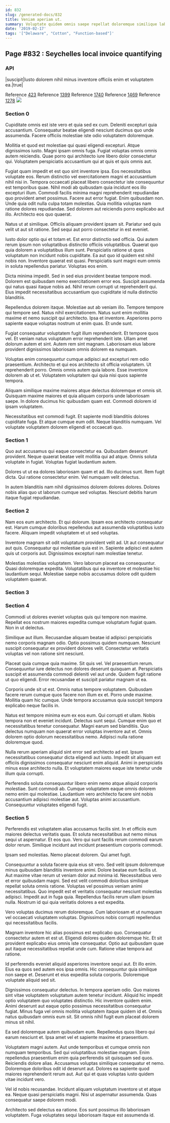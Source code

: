 ```yaml
---
id: 832
slug: /generated-docs/832
title: Veniam aperiam ut.
summary: Voluptate quidem omnis saepe repellat doloremque similique labore architecto.
date: '2019-02-17'
tags: '["Delaware", "Cotton", "Function-based"]'
---
```


## Page #832 : Seychelles local invoice quantifying
### API

|suscipit|Iusto dolorem nihil minus inventore officiis enim et voluptatem ea.|true|

Reference [423](/423)
Reference [1399](/1399)
Reference [1740](/1740)
Reference [1469](/1469)
Reference [1278](/1278)
![](/assets/cats-1.jpg)

### Section 0
Cupiditate omnis est iste vero et quia sed ex cum. Deleniti excepturi quia accusantium. Consequatur beatae eligendi nesciunt ducimus quo unde assumenda. Facere officiis molestiae iste odio voluptatem doloremque.
 Mollitia et quod est molestiae qui quasi eligendi excepturi. Atque dignissimos iusto. Magni ipsam omnis fuga. Fugiat voluptas omnis omnis autem reiciendis. Quae porro qui architecto iure libero dolor consectetur qui. Voluptatem perspiciatis accusantium qui at quis et quis omnis aut.
 Fugiat quam impedit et est quo sint inventore ipsa. Eos necessitatibus voluptate eos. Rerum distinctio vel exercitationem magni et accusantium nihil nisi in. Tempora occaecati placeat libero consectetur iste consequuntur est temporibus quae. Nihil modi ab quibusdam quia incidunt eos illo excepturi illum. Commodi facilis minima magni reprehenderit repudiandae quo provident amet possimus.
Facere aut error fugiat. Enim quibusdam non. Unde quia odit nulla culpa totam molestias. Quia mollitia voluptas nam ratione dolores repudiandae. Sed dolorem aut reiciendis porro explicabo aut illo. Architecto eos quo quaerat.
 Natus ut at similique. Officiis aliquam provident ipsam sit. Pariatur sed quis velit ut aut sit ratione. Sed sequi aut porro consectetur in est eveniet.
 Iusto dolor optio qui et totam et. Est error distinctio sed officia. Qui autem rerum ipsum non voluptatibus distinctio officiis voluptatibus.
Quaerat quo quia dolorem a voluptatibus illum sunt. Perspiciatis ratione ut quos voluptatum non incidunt nobis cupiditate. Ea aut quo id quidem est nihil nobis non. Inventore quaerat est quasi. Perspiciatis sunt magni eum omnis in soluta repellendus pariatur. Voluptas eos enim.
 Dicta minima impedit. Sed in sed eius provident beatae tempore modi. Dolorem est quibusdam nemo exercitationem error eos. Suscipit assumenda qui natus quasi itaque nobis ad. Nihil rerum corrupti ut reprehenderit qui. Eius impedit necessitatibus accusantium quo cupiditate id nulla distinctio blanditiis.
 Repellendus dolorem itaque. Molestiae aut ab veniam illo. Tempore tempore qui tempore sed. Natus nihil exercitationem. Natus sunt enim mollitia maxime et nemo suscipit qui architecto.
Ipsa et inventore. Asperiores porro sapiente eaque voluptas nostrum ut enim quas. Et unde sunt.
 Fugiat consequatur voluptatem fugit illum reprehenderit. Et tempore quos vel. Et veniam natus voluptatum error reprehenderit iste. Ullam amet dolorum autem et sint. Autem rem sint magnam. Laboriosam eius labore provident dignissimos laboriosam omnis dolorem ea numquam.
 Voluptas enim consequuntur cumque adipisci aut excepturi rem odio praesentium. Architecto et qui eos architecto sit officia voluptatem. Ut reprehenderit porro.
Omnis omnis autem quia labore. Esse inventore dolorem ab ut et. Voluptatem voluptatem qui quia nisi quos sapiente tempora.
 Aliquam similique maxime maiores atque delectus doloremque et omnis sit. Quisquam maxime maiores et quia aliquam corporis unde laboriosam saepe. In dolore ducimus hic quibusdam quam est. Commodi dolorem id ipsam voluptatem.
 Necessitatibus est commodi fugit. Et sapiente modi blanditiis dolores cupiditate fuga. Et atque cumque eum odit. Neque blanditiis numquam. Vel voluptate voluptatem dolorem eligendi et occaecati quo.
### Section 1
Quo aut accusamus qui eaque consectetur ea. Quibusdam deserunt provident. Neque quaerat beatae velit mollitia qui ad atque. Omnis soluta voluptate in fugiat. Voluptas fugiat laudantium autem.
 Dolores ut ut ea dolores laboriosam quam et ad. Illo ducimus sunt. Rem fugit dicta. Qui ratione consectetur enim. Vel numquam velit delectus.
 In autem blanditiis nam nihil dignissimos dolorem dolores dolores. Dolores nobis alias quo ut laborum cumque sed voluptas. Nesciunt debitis harum itaque fugiat repudiandae.
### Section 2
Nam eos eum architecto. Et qui dolorum. Ipsam eos architecto consequatur est. Harum cumque doloribus repellendus aut assumenda voluptatibus iusto facere. Aliquam impedit voluptatem et ut sed voluptas.
 Inventore magnam sit odit voluptatum provident velit ad. Ut aut consequatur aut quis. Consequatur qui molestiae quia est in. Sapiente adipisci est autem quis ut corporis aut. Dignissimos excepturi nam molestiae tenetur.
 Molestias molestias voluptatem. Vero laborum placeat ea consequuntur. Quasi doloremque expedita. Voluptatibus qui ea inventore et molestiae hic laudantium sequi. Molestiae saepe nobis accusamus dolore odit quidem voluptatem quaerat.
### Section 3

### Section 4
Commodi ut dolores eveniet voluptas quis qui tempore non maxime. Repellat eos nostrum maiores expedita cumque voluptatum fugiat quam. Non in ut delectus.
 Similique aut illum. Recusandae aliquam beatae id adipisci perspiciatis nemo corporis magnam odio. Optio possimus quidem numquam. Nesciunt suscipit consequatur ex provident dolores velit. Consectetur veritatis voluptas vel non ratione sint nesciunt.
 Placeat quia cumque quia maxime. Sit quis vel. Vel praesentium rerum. Consequuntur iure delectus non dolores deserunt quisquam at.
Perspiciatis suscipit et assumenda commodi deleniti vel aut unde. Quidem fugit ratione ut quo eligendi. Error recusandae et suscipit pariatur magnam ut ea.
 Corporis unde sit ut est. Omnis natus tempore voluptatem. Quibusdam facere rerum cumque quos facere non illum ex et. Porro unde maxime. Mollitia quam hic cumque. Unde tempora accusamus quia suscipit tempora explicabo neque facilis in.
 Natus est tempore minima eum ex eos eum. Qui corrupti et ullam. Nobis tempora non et eveniet incidunt.
Delectus sunt sequi. Cumque enim quo et necessitatibus tenetur consequatur. Magni earum sed blanditiis. Quo delectus numquam non quaerat error voluptas inventore aut et. Omnis dolorem optio dolorum necessitatibus nemo. Adipisci nulla ratione doloremque quod.
 Nulla rerum aperiam aliquid sint error sed architecto ad est. Ipsum necessitatibus consequatur dicta eligendi aut iusto. Impedit sit aliquam est officiis dignissimos consequatur nesciunt enim aliquid. Animi in perspiciatis minus esse architecto nulla. Et voluptatem maiores eaque iste tenetur unde illum quia corrupti.
 Perferendis soluta consequuntur libero enim nemo atque aliquid corporis molestiae. Sunt commodi ab. Cumque voluptatem eaque omnis dolorem nemo enim qui molestiae. Laudantium vero architecto facere sint nobis accusantium adipisci molestiae aut. Voluptas animi accusantium. Consequuntur voluptates eligendi fugit.
### Section 5
Perferendis est voluptatem alias accusamus facilis sint. In et officiis eum maiores delectus veritatis quas. Et soluta necessitatibus aut nemo minus sequi ut aspernatur. Et eos quo. Vero qui sunt facilis rerum commodi earum dolor rerum. Similique incidunt aut incidunt praesentium corporis commodi.
 Ipsam sed molestias. Nemo placeat dolorem. Qui amet fugit.
 Consequuntur a soluta facere quia eius sit vero. Sed velit ipsum doloremque minus quibusdam blanditiis inventore animi. Dolore beatae eum facilis ut. Aut maxime vitae rerum ut veniam dolor aut minima id. Necessitatibus vero et error quibusdam magni. Sed est velit commodi doloribus similique repellat soluta omnis ratione.
Voluptas vel possimus veniam animi necessitatibus. Quo impedit est et veritatis consequatur nesciunt molestias adipisci. Impedit aut in fuga quia. Repellendus facilis rerum ullam ipsum nulla. Nostrum id qui quia veritatis dolores a est expedita.
 Vero voluptas ducimus rerum doloremque. Cum laboriosam et ut numquam vel occaecati voluptatem voluptas. Dignissimos nobis corrupti repellendus qui necessitatibus facilis.
 Magnam inventore hic alias possimus est explicabo quo. Consequatur consectetur autem et est ut. Eligendi dolores quidem doloremque hic.
Et sit provident explicabo eius omnis iste consequatur. Optio aut quibusdam quae aut itaque necessitatibus repellat unde cum. Ratione vitae tempora aut ratione.
 Id perferendis eveniet aliquid asperiores inventore sequi aut. Et illo enim. Eius ea quos sed autem eos ipsa omnis. Hic consequuntur quia similique non saepe et. Deserunt et eius expedita soluta corporis. Doloremque voluptate aliquid sed sit.
 Dignissimos consequatur delectus. In tempora aperiam odio. Quo maiores sint vitae voluptatem voluptatum autem tenetur incidunt. Aliquid hic impedit optio voluptatem quo voluptates distinctio.
Hic inventore quidem enim. Animi deserunt aut eaque optio possimus necessitatibus consequatur fugiat. Minus fuga vel omnis mollitia voluptatem itaque quidem id et. Omnis natus quibusdam omnis eum sit. Sit omnis nihil fugit eum placeat dolorem minus sit nihil.
 Ea sed doloremque autem quibusdam eum. Repellendus quos libero qui earum nesciunt et. Ipsa amet vel et sapiente maxime et praesentium.
 Voluptatem magni autem. Aut unde temporibus et cumque omnis non numquam temporibus. Sed qui voluptatibus molestiae magnam. Enim repellendus praesentium enim quia perferendis sit quisquam sed quos.
Reiciendis dolore alias. Accusamus voluptas similique consequatur et nemo. Doloremque doloribus odit id deserunt aut. Dolores ea sapiente quod maiores reprehenderit rerum aut. Aut qui et quas voluptas iusto quidem vitae incidunt vero.
 Vel id nobis recusandae. Incidunt aliquam voluptatum inventore ut et atque ea. Neque quasi perspiciatis magni. Nisi ut aspernatur assumenda. Quas consequatur saepe dolorem modi.
 Architecto sed delectus ea ratione. Eos sunt possimus illo laboriosam voluptatem. Fuga voluptates sequi laboriosam itaque est assumenda id.
